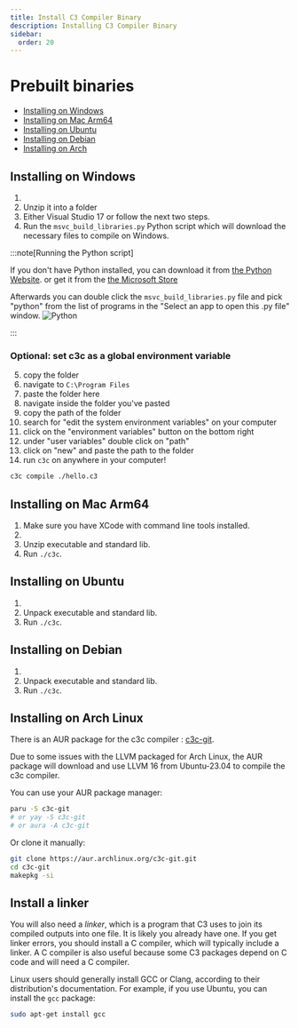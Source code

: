 ```yaml
---
title: Install C3 Compiler Binary
description: Installing C3 Compiler Binary
sidebar:
  order: 20
---
```



# Prebuilt binaries
- [Installing on Windows](#installing-on-windows)
- [Installing on Mac Arm64](#installing-on-mac-arm64)
- [Installing on Ubuntu](#installing-on-ubuntu)
- [Installing on Debian](#installing-on-debian) 
- [Installing on Arch](#installing-on-arch-linux) 

## Installing on Windows
1. <Link os="windows" extension="zip" /> 
2. Unzip it into a folder
3. Either Visual Studio 17 or follow the next two steps.
4. Run the `msvc_build_libraries.py` Python script which will download the necessary files to compile on Windows.

:::note[Running the Python script]

If you don't have Python installed, you can download it from [the Python Website](https://www.python.org/downloads/).
or get it from the [the Microsoft Store](https://www.microsoft.com/en-us/p/python-39/9p7qfqmjrfp7)

Afterwards you can double click the `msvc_build_libraries.py` file and pick "python" from the list of programs in the "Select an app to open this .py file" window.
![Python](./windows_setup.png)

:::

### Optional: set c3c as a global environment variable

5. copy the folder
6. navigate to `C:\Program Files`
7. paste the folder here
8. navigate inside the folder you've pasted
9. copy the path of the folder
10. search for "edit the system environment variables" on your computer
11. click on the "environment variables" button on the bottom right
12. under "user variables" double click on "path"
13. click on "new" and paste the path to the folder
14. run `c3c` on anywhere in your computer!
```bash
c3c compile ./hello.c3
```

## Installing on Mac Arm64
1. Make sure you have XCode with command line tools installed.
2. <Link os="macos" extension="zip" />
3. Unzip executable and standard lib.
4. Run `./c3c`.



## Installing on Ubuntu
1. <Link os="ubuntu-22" extension="tar.gz" />
2. Unpack executable and standard lib.
3. Run `./c3c`.

## Installing on Debian
1. <Link os="linux" extension="tar.gz" />
2. Unpack executable and standard lib.
3. Run `./c3c`.

## Installing on Arch Linux
There is an AUR package for the c3c compiler : [c3c-git](https://aur.archlinux.org/packages/c3c-git).

Due to some issues with the LLVM packaged for Arch Linux, the AUR package will download and use LLVM 16 from Ubuntu-23.04 to compile the c3c compiler.

You can use your AUR package manager:
```bash
paru -S c3c-git
# or yay -S c3c-git
# or aura -A c3c-git
```

Or clone it manually:
```bash
git clone https://aur.archlinux.org/c3c-git.git
cd c3c-git
makepkg -si
```

## Install a linker
You will also need a *linker*, which is a program that C3 uses to join its compiled outputs into one file.
It is likely you already have one. If you get linker errors, you should install a C compiler, which will typically include a linker.
A C compiler is also useful because some C3 packages depend on C code and will need a C compiler.

Linux users should generally install GCC or Clang, according to their distribution's documentation. For example, if you use Ubuntu, you can install the `gcc` package:
```bash
sudo apt-get install gcc
```
